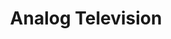 ---
title: "Analog Television"
meta_title: "Analog Television craft"
description: "Craft de Analog Television"
rank: "e"
draft: false
name: "Analog Television"
recipe_img: "https://wiki.pokexgames.com/images/7/77/Analog_Television.png"
level: 18
craft_time: 1200
result: 1
value_npc: 1
ingredients:
  - name: "Glass"
    quantity: 1
    item_img: "https://wiki.pokexgames.com/images/1/15/Glass.png"
    value_npc: 1
  - name: "Electric Box"
    quantity: 1
    item_img: "https://wiki.pokexgames.com/images/6/6c/ElectricBox.png"
    value_npc: 1
  - name: "Iron Ore"
    quantity: 3
    item_img: "https://wiki.pokexgames.com/images/e/e7/Iron_ore.png"
    value_npc: 1
---